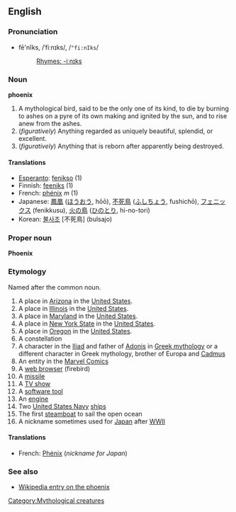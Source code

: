 ==English==
[[Category:Mythological creatures]]
===Pronunciation===
*fē'nĭks, /ˈfiːnɪks/, /<tt>"fi:nIks</tt>/
*:[[Rhymes:English:-iːnɪks|Rhymes: -iːnɪks]]

===Noun===
'''phoenix'''

# A mythological bird, said to be the only one of its kind, to die by burning to ashes on a pyre of its own making and ignited by the sun, and to rise anew from the ashes.
# (''figuratively'') Anything regarded as uniquely beautiful, splendid, or excellent.
# (''figuratively'') Anything that is reborn after apparently being destroyed.

====Translations====
*[[Esperanto]]: [[fenikso]] (1)
*Finnish: [[feeniks]] (1)
*French: [[phénix]] ''m'' (1)
*Japanese: [[鳳凰]] ([[ほうおう]], hōō), [[不死鳥]] ([[ふしちょう]], fushichō), [[フェニックス]] (fenikkusu), [[火の鳥]] ([[ひのとり]], hi-no-tori)
*Korean: [[불사조]] [不死鳥] (bulsajo)

===Proper noun===
'''Phoenix'''

===Etymology===
Named after the common noun.

# A place in [[Arizona]] in the [[United States]].
# A place in [[Illinois]] in the [[United States]].
# A place in [[Maryland]] in the [[United States]].
# A place in [[New York State]] in the [[United States]].
# A place in [[Oregon]] in the [[United States]].
# A constellation
# A character in the [[Iliad]] and father of [[Adonis]] in [[Greek mythology]] or a different character in Greek mythology, brother of Europa and [[Cadmus]]
# An entity in the [[Marvel Comics]]
# A [[web browser]] (firebird)
# A [[missile]]
# A [[TV show]]
# A [[software tool]]
# An [[engine]]
# Two [[United States Navy]] [[ships]]
# The first [[steamboat]] to sail the open ocean
# A nickname sometimes used for [[Japan]] after [[World War II|WWII]]

====Translations====
*French: [[Phénix]]  (''nickname for Japan'')

===See also===
*[[w:phoenix|Wikipedia entry on the phoenix]]